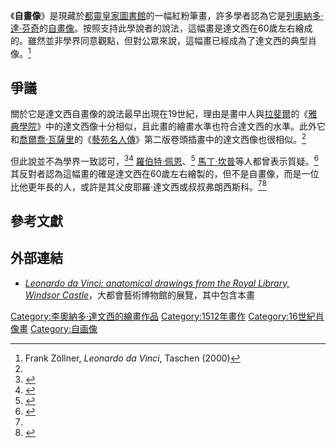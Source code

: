 {{Infobox artwork
|title= 自畫像
|image_file=Leonardo_da_Vinci_-_presumed_self-portrait_-_WGA12798.jpg
|year=c. 1512
|artist=[[達文西|達文西]]
|type= 紙上的紅粉筆畫
|height_metric=33.3
|width_metric=21.6
|metric_unit=cm
|imperial_unit=in
|museum=[[都靈皇家圖書館|都靈皇家圖書館]]
|city=[[都靈|都靈]]
}}

《'''自畫像'''》是現藏於[[都靈|都靈]][[都靈皇家圖書館|皇家圖書館]]的一幅紅粉筆畫，許多學者認為它是[[列奧納多·達·芬奇|列奧納多·達·芬奇]]的[[自畫像|自畫像]]。按照支持此學說者的說法，這幅畫是達文西在60歲左右繪成的。雖然並非學界同意觀點，但對公眾來說，這幅畫已經成為了達文西的典型肖像。<ref name="Zöllner">Frank Zöllner, ''Leonardo da Vinci'', Taschen (2000)</ref> 

==爭議==
關於它是達文西自畫像的說法最早出現在19世紀，理由是畫中人與[[拉斐爾|拉斐爾]]的《[[雅典學院_(畫作)|雅典學院]]》中的達文西像十分相似，且此畫的繪畫水準也符合達文西的水準。此外它和[[喬爾喬·瓦薩里|喬爾喬·瓦薩里]]的《[[藝苑名人傳|藝苑名人傳]]》第二版卷頭插畫中的達文西像也很相似。<ref name="Zöllner"/>

但此說並不為學界一致認可，<ref name=Finearts>{{cite web|last1=Scaramella|first1=A. D.|title=Artwork Analysis self Portrait in Red Chalk by Leonardo Da Vinci|url=http://www.finearts360.com/index.php/artwork-analysis-self-portrait-in-red-chalk-by-leonardo-da-vinci-308/|website=Finearts.com|publisher=Helium Inc.|accessdate=16 November 2014|deadurl=yes|archiveurl=https://web.archive.org/web/20141129023331/http://www.finearts360.com/index.php/artwork-analysis-self-portrait-in-red-chalk-by-leonardo-da-vinci-308/|archivedate=2014年11月29日}}</ref><ref name=Univ>{{cite web|title=Emergency Treatment for Leonardo da Vinci’s Self-Portrait|url=http://news.universityproducts.com/?p=1693|website=news.universityproducts.com|publisher=Archival Products|accessdate=16 November 2014}}</ref> [[羅伯特·佩恩_(作家)|羅伯特·佩恩]]、<ref>{{cite book|last1=Payne|first1=Robert|title=Leonardo|date=1978|publisher=Doubleday|isbn=0385041543|pages=344|edition=1st|url=http://www.amazon.com/Leonardo-Robert-Payne/dp/0385041543|accessdate=13 November 2014|ref=Payne}}</ref> [[馬丁·坎普_(藝術史學家)|馬丁·坎普]]等人都曾表示質疑。<ref name=Larry>{{cite book|last1=Feinberg|first1=Larry J.|title=The Young Leonardo: Art and Life in Fifteenth-Century Florence|date=29 Aug 2011|publisher=Cambridge University Press|isbn=1139502743|url=http://books.google.ie/books?id=PlxPUHqGcIQC&pg=PA63&lpg=PA63&dq=leonardo+self-portrait+doubt&source=bl&ots=RWaWA9Hi6y&sig=RzpXFdu2e8GePv2C0U2G9J24mEI&hl=en&sa=X&ei=9PA7VKWcH66V7AbHwIG4Ag&redir_esc=y#v=onepage&q=leonardo%20self-portrait%20doubt&f=false|accessdate=13 November 2014}}</ref> 其反對者認為這幅畫的確是達文西在60歲左右繪製的，但不是自畫像，而是一位比他更年長的人，或許是其父皮耶羅·達文西或叔叔弗朗西斯科。<ref name=Finearts/><ref name=Livescience>{{cite web|last1=Ghose|first1=Tia|title=Vanishing da Vinci Portrait Could Be Saved by Science|url=http://www.livescience.com/46062-da-vinci-self-portrait-analyzed.html|website=LiveScience|publisher=Purch|accessdate=12 November 2014}}</ref>

== 參考文獻==
{{commonscat|So-called self-portrait by Leonardo da Vinci in the Biblioteca Reale in Turin}}
{{reflist}}

==外部連結==
*[http://libmma.contentdm.oclc.org/cdm/compoundobject/collection/p15324coll10/id/84801/rec/2 ''Leonardo da Vinci: anatomical drawings from the Royal Library, Windsor Castle'']，大都會藝術博物館的展覽，其中包含本畫

{{李奧納多·達文西}}

[[Category:李奧納多·達文西的繪畫作品|Category:李奧納多·達文西的繪畫作品]]
[[Category:1512年畫作|Category:1512年畫作]]
[[Category:16世紀肖像畫|Category:16世紀肖像畫]]
[[Category:自画像|Category:自画像]]